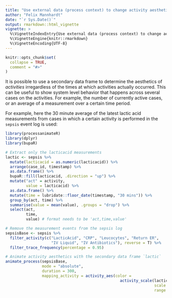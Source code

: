 ```yaml
---
title: "Use external data (process context) to change activity aesthetics"
author: "Felix Mannhardt"
date: "`r Sys.Date()`"
output: rmarkdown::html_vignette
vignette: >
  %\VignetteIndexEntry{Use external data (process context) to change activity aesthetics}
  %\VignetteEngine{knitr::rmarkdown}
  %\VignetteEncoding{UTF-8}
---
```


```r
knitr::opts_chunk$set(
  collapse = TRUE,
  comment = "#>"
)
```

It is possible to use a secondary data frame to determine the aesthetics of *activities* irregardless of the times at which activities actually occurred. This can be useful to show system level behavior that happens across several cases on the activities. For example, the number of currently active cases, or an average of a measurement over a certain time period. 

For example, here the 30 minute average of the latest lactic acid measurements from cases in which a certain activity is performed in the `sepsis` event log is used: 
```r
library(processanimateR)
library(dplyr)
library(bupaR)

# Extract only the lacticacid measurements
lactic <- sepsis %>%
  mutate(lacticacid = as.numeric(lacticacid)) %>%
  arrange(case_id, timestamp) %>% 
  as.data.frame() %>%
  bupaR::fill(lacticacid, .direction = "up") %>% 
  mutate("act" = activity,
         value = lacticacid) %>% 
  as.data.frame() %>%
  mutate(time = lubridate::floor_date(timestamp, "30 mins")) %>% 
  group_by(act, time) %>% 
  summarise(value = mean(value), .groups = "drop") %>% 
  select(act,
         time,
         value) # format needs to be 'act,time,value'

# Remove the measurement events from the sepsis log
sepsisBase <- sepsis %>%
  filter_activity(c("LacticAcid", "CRP", "Leucocytes", "Return ER",
                    "IV Liquid", "IV Antibiotics"), reverse = T) %>%
  filter_trace_frequency(percentage = 0.95)

# Animate activity aesthetics with the secondary data frame `lactic`
animate_process(sepsisBase, 
                mode = "absolute", 
                duration = 300,
                mapping_activity = activity_aes(color = 
                                                  activity_scale(lactic, 
                                                                 scale = "linear", 
                                                                 range = c("#fff5eb","#7f2704"))))

```
